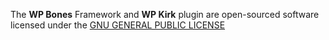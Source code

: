 The **WP Bones** Framework and **WP Kirk** plugin are open-sourced software licensed under the [GNU GENERAL PUBLIC LICENSE](https://github.com/wpbones/WPBones/blob/master/LICENSE)
